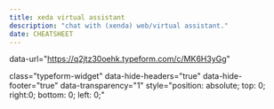 ```yaml
---
title: xeda virtual assistant 
description: "chat with (xenda) web/virtual assistant."
date: CHEATSHEET 
---
```



<div

  data-url="https://q2jtz30oehk.typeform.com/c/MK6H3yGg"

  class="typeform-widget"
  data-hide-headers="true"
  data-hide-footer="true"
  data-transparency="1"
  style="position: absolute; top: 0; right:0; bottom: 0; left: 0;"
></div>
<script>
  (function() {
    var qs,
      js,
      q,
      s,
      d = document,
      gi = d.getElementById,
      ce = d.createElement,
      gt = d.getElementsByTagName,
      id = "typef_orm",
      b = "https://embed.typeform.com/";
    if (!gi.call(d, id)) {
      js = ce.call(d, "script");
      js.id = id;
      js.src = b + "embed.js";
      q = gt.call(d, "script")[0];
      q.parentNode.insertBefore(js, q);
    }
  })();
</script>
